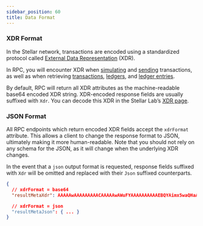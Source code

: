 ```yaml
---
sidebar_position: 60
title: Data Format
---
```



### XDR Format

In the Stellar network, transactions are encoded using a standardized protocol called [External Data Representation](https://developers.stellar.org/docs/learn/encyclopedia/data-format/xdr) (XDR).

In RPC, you will encounter XDR when [simulating](../methods/simulateTransaction) and [sending](../methods/sendTransaction) transactions, as well as when retrieving [transactions](../methods/getTransactions), [ledgers](../methods/getLedgers), and [ledger entries](../methods/getLedgerEntries).

By default, RPC will return all XDR attributes as the machine-readable base64 encoded XDR string. XDR-encoded response fields are usually suffixed with `Xdr`. You can decode this XDR in the Stellar Lab’s [XDR page](https://lab.stellar.org/xdr/view?$=network$id=testnet&label=Testnet&horizonUrl=https:////horizon-testnet.stellar.org&rpcUrl=https:////soroban-testnet.stellar.org&passphrase=Test%20SDF%20Network%20/;%20September%202015;;).

### JSON Format

All RPC endpoints which return encoded XDR fields accept the `xdrFormat` attribute. This allows a client to change the response format to JSON, ultimately making it more human-readable. Note that you should not rely on any schema for the JSON, as it will change when the underlying XDR changes.

In the event that a `json` output format is requested, response fields suffixed with `Xdr` will be omitted and replaced with their `Json` suffixed counterparts.

<ExampleResponse title="Example Transaction Response with XDR">

```json
{
  // xdrFormat = base64
  "resultMetaXdr": AAAAAwAAAAAAAAACAAAAAwAWuFYAAAAAAAAAAEBQYAimx5waQHaAptKgy2a/IAHMSe96ETt5wiMOSpKXAAAAF0JZ4rAAACHUAAekYwAAAAAAAAAAAAAAAAAAAAABAAAAAAAAAAAAAAEAAAAAAAAAAAAAAAAAAAAAAAAAAgAAAAAAAAAAAAAAAAAAAAMAAAAAABa4VAAAAABnyjD0AAAAAAAAAAEAFrhWAAAAAAAAAABAUGAIpsecGkB2gKbSoMtmvyABzEnvehE7ecIjDkqSlwAAABdCWeKwAAAh1AAHpGQAAAAAAAAAAAAAAAAAAAAAAQAAAAAAAAAAAAABAAAAAAAAAAAAAAAAAAAAAAAAAAIAAAAAAAAAAAAAAAAAAAADAAAAAAAWuFYAAAAAZ8ow/gAAAAAAAAAAAAAAAAAAAAA=

  // xdrFormat = json
  "resultMetaJson": { ... }
}
```

</ExampleResponse>

